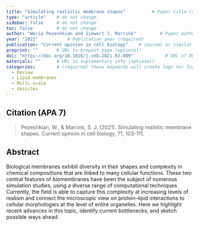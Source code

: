 ```yaml
---
title: "Simulating realistic membrane shapes"          # Paper title (required)
type: "article"    # do not change
sidebar: false     # do not change
toc: false         # do not change
author: "Weria Pezeshkian and Siewert J. Marrink"         # Paper authors (required)
year: "2021"           # Publication year (required)
publication: "Current opinion in cell biology"    # Journal or similar (required)
preprint: ""       # URL to prepint page (optional)  
doi: "https://doi.org/10.1016/j.ceb.2021.02.009"            # URL of DOI (required)  
materials: ""      # URL to suplementary info (optional)
categories:        # (required) these keywords will create tags for further filtering. 
  - Review
  - Lipid membranes
  - Multi-scale
  - Vesicles
---
```


<!-- 
The info below is just an example. 

Both fields are required and they have to be replaced with the respective info for each paper. 

Please notice the `> ` symbol before the citation, it gives it additional styling.  
-->

## Citation (APA 7)      

> Pezeshkian, W., & Marrink, S. J. (2021). Simulating realistic membrane shapes. Current opinion in cell biology, 71, 103-111.

## Abstract

Biological membranes exhibit diversity in their shapes and complexity in chemical compositions that are linked to many cellular functions. These two central features of biomembranes have been the subject of numerous simulation studies, using a diverse range of computational techniques. Currently, the field is able to capture this complexity at increasing levels of realism and connect the microscopic view on protein–lipid interactions to cellular morphologies at the level of entire organelles. Here we highlight recent advances in this topic, identify current bottlenecks, and sketch possible ways ahead.